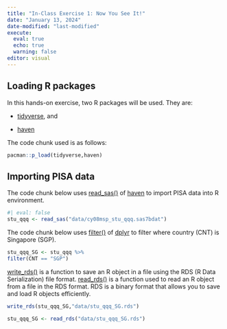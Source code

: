 ```yaml
---
title: "In-Class Exercise 1: Now You See It!"
date: "January 13, 2024"
date-modified: "last-modified"
execute: 
  eval: true
  echo: true
  warning: false
editor: visual
---
```


## Loading R packages

In this hands-on exercise, two R packages will be used. They are:

-   [tidyverse](https://www.tidyverse.org/), and

-   [haven](https://haven.tidyverse.org/)

The code chunk used is as follows:

```r
pacman::p_load(tidyverse,haven)
```

## Importing PISA data

The code chunk below uses [read_sas()](https://haven.tidyverse.org/reference/read_sas.html) of [haven](https://haven.tidyverse.org/) to import PISA data into R environment.

```r
#| eval: false
stu_qqq <- read_sas("data/cy08msp_stu_qqq.sas7bdat")
```

The code chunk below uses [filter()](https://dplyr.tidyverse.org/reference/filter.html) of [dplyr](https://dplyr.tidyverse.org/) to filter where country (CNT) is Singapore (SGP).

```r
stu_qqq_SG <- stu_qqq %>%
filter(CNT == "SGP")
```

[write_rds()](https://readr.tidyverse.org/reference/read_rds.html) is a function to save an R object in a file using the RDS (R Data Serialization) file format. [read_rds()](https://readr.tidyverse.org/reference/read_rds.html) is a function used to read an R object from a file in the RDS format. RDS is a binary format that allows you to save and load R objects efficiently.

```r
write_rds(stu_qqq_SG,"data/stu_qqq_SG.rds")
```

```r
stu_qqq_SG <- read_rds("data/stu_qqq_SG.rds")
```

